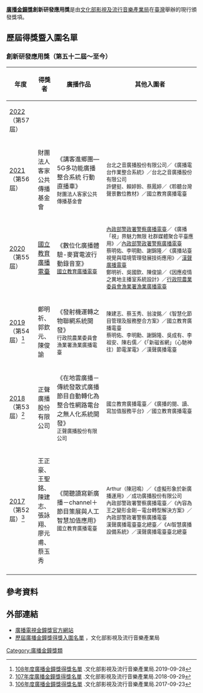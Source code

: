 {{Infobox award
| name           = 廣播金鐘獎創新研發應用獎
| current_awards = 第57屆金鐘獎
| image          = 
| imagesize      = 
| caption        = 
| description = [[廣播|廣播]]（指[[電台廣播|無線電廣播]]）從業人員
| presenter   = [[行政院新聞局|行政院新聞局]]<br/>（第1屆——第46屆）<br/>[[文化部影視及流行音樂產業局|文化部影視及流行音樂產業局]]<br/>（第47屆——至今）
| date        = 每年9月或10月
| location    = {{TWN}}（詳見[[金鐘獎#歷屆金鐘獎主持概況|舉辦地點]]） 
| country     = {{ROC-TWN}}
| reward      = 金鐘獎獎座<br/>獎金
| year           = 2002年
| year2          = 2022年
| holder         = 
| website        = [http://gba.tavis.tw gba.tavis.tw]
| network     = 詳見[[金鐘獎#歷屆金鐘獎主持概況|轉播單位]]
}}

'''[[金鐘獎|廣播金鐘獎]]創新研發應用獎'''是由[[文化部影視及流行音樂產業局|文化部影視及流行音樂產業局]]在[[臺灣|臺灣]]舉辦的現行頒發獎項。

== 歷屆得獎暨入圍名單 ==
=== 創新研發應用獎（第五十二屆～至今） ===
{| class=prettytable cellpadding="5"
|- align=center bgcolor=lavender
!width=15%|年度
!width=10%|得獎者
!width=26%|廣播作品
!width=65%|其他入圍者
|-
|[[第57屆金鐘獎|2022]]<br>（第57屆）
|
|<br/>
<small></small>
|<small>
|-
|[[第56屆金鐘獎|2021]]<br>（第56屆）
|財團法人客家公共傳播基金會
|《講客進鄉團— 5G多功能廣播整合系統 行動直播車》<br/>
<small>財團法人客家公共傳播基金會</small>
|<small>
台北之音廣播股份有限公司／《廣播電台作業整合系統》／台北之音廣播股份有限公司<br/>
許健挺、賴婷鈴、蔡鳳婷／《聆聽台灣聲景數位教材》／國立教育廣播電臺</small>
|-
|[[第55屆金鐘獎|2020]]<br>（第55屆）
|[[國立教育廣播電臺|國立教育廣播電臺]]
|《數位化廣播體驗-麥寶電波行動錄音室》<br/>
<small>[[國立教育廣播電臺|國立教育廣播電臺]]</small>
|<small>
[[內政部警政署警察廣播電臺|內政部警政署警察廣播電臺]]／《廣播「視」界魅力無限 社群媒體聚合平臺應用》／[[內政部警政署警察廣播電臺|內政部警政署警察廣播電臺]]<br/>
蔡明佑、李明勳、謝錦隆／《廣播站臺視覺與環境管理發展技術應用》／[[漢聲廣播電台|漢聲廣播電臺]]<br/>
鄭明祈、吳國欽、陳俊諭／《因應疫情之異地主播室系統設計》／[[行政院农业委员会渔业署渔业广播电台|行政院農業委員會漁業署漁業廣播電臺]]</small>
|-
|[[第54屆金鐘獎|2019]]<br>（第54屆）<ref>[https://www.bamid.gov.tw/information_143_104258.html 108年度廣播金鐘獎得獎名單] {{Wayback|url=https://www.bamid.gov.tw/information_143_104258.html |date=20190929204734 }}.文化部影視及流行音樂產業局.2019-09-28</ref>
|鄭明祈、郭欽元、陳俊諭
|《發射機運轉之物聯網系統開發》<br/>
<small>行政院農業委員會漁業署漁業廣播電臺</small>
|<small>
陳建志、蔡玉秀、翁浚銘／《智慧化節目管理及服務整合方案》／國立教育廣播電臺<br/>
蔡明佑、李明勳、謝錦隆、吳成有、李祖安、陳右儒／《「新磁省網」（心馳神往）節電潔電》／漢聲廣播電臺<br/>
|-
|[[第53屆金鐘獎|2018]]<br>（第53屆）<ref>[https://www.bamid.gov.tw/information_164_89388.html 107年度廣播金鐘獎得獎名單] {{Wayback|url=https://www.bamid.gov.tw/information_164_89388.html |date=20200328000622 }}.文化部影視及流行音樂產業局.2018-09-29</ref>
|正聲廣播股份有限公司
|《在地雲廣播－傳統發散式廣播節目自動轉化為整合性網路電台之無人化系統開發》<br/>
<small>正聲廣播股份有限公司</small>
|<small>
國立教育廣播電臺／《廣播的閱、讀、寫加值服務平台》／國立教育廣播電臺<br/>
|-
|[[第52屆金鐘獎|2017]]<br>（第52屆）<ref>[https://www.bamid.gov.tw/information_164_70144.html 106年度廣播金鐘獎得獎名單] {{Wayback|url=https://www.bamid.gov.tw/information_164_70144.html |date=20200220050143 }}.文化部影視及流行音樂產業局.2017-09-23</ref>
|王正豪、王聖銘、陳建志、張詠翔、廖元甫、蔡玉秀
|《閱聽讀寫新廣播－channel＋節目策展與人工智慧加值應用》<br/>
<small>國立教育廣播電臺</small>
|<small>
Arthur（陳冠鳴）／《虛擬形象於新廣播運用》／成功廣播股份有限公司<br/>
內政部警政署警察廣播電臺／《內容為王之變形金剛－電台轉型解決方案》／內政部警政署警察廣播電臺<br/>
漢聲廣播電臺臺北總臺／《AI智慧廣播設備系統》／漢聲廣播電臺臺北總臺<br/>
|-
|}

==參考資料==
{{reflist}}

==外部連結==
* [http://gba.tavis.tw 廣播電視金鐘獎官方網站] {{Wayback|url=http://gba.tavis.tw/ |date=20200822041257 }}
* [https://www.bamid.gov.tw/informationlist_164.html 歷屆廣播金鐘獎得獎入圍名單] {{Wayback|url=https://www.bamid.gov.tw/informationlist_164.html |date=20180904121155 }}，文化部影視及流行音樂產業局

{{廣播金鐘獎}}

[[Category:廣播金鐘獎類|Category:廣播金鐘獎類]]